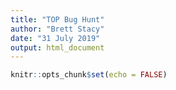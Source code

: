 ```yaml
---
title: "TOP Bug Hunt"
author: "Brett Stacy"
date: "31 July 2019"
output: html_document
---
```


```r
knitr::opts_chunk$set(echo = FALSE)
```


